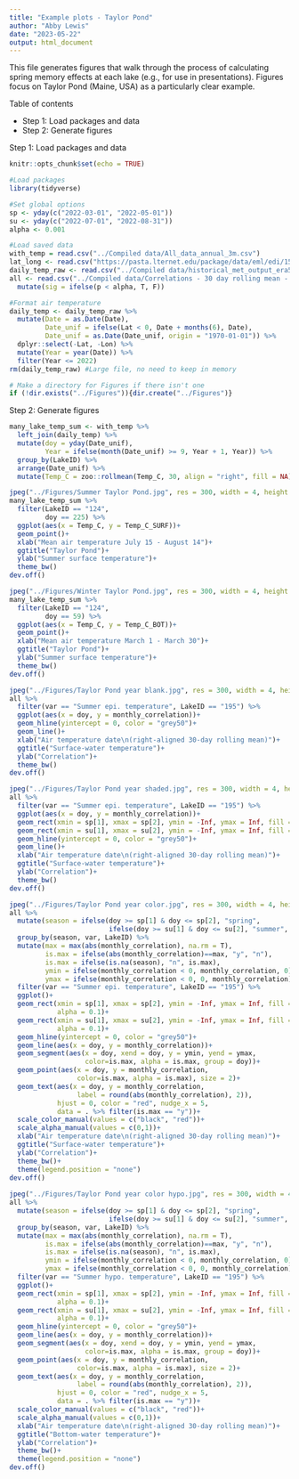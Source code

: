 ```yaml
---
title: "Example plots - Taylor Pond"
author: "Abby Lewis"
date: "2023-05-22"
output: html_document
---
```


This file generates figures that walk through the process of calculating spring memory effects at each lake (e.g., for use in presentations). Figures focus on Taylor Pond (Maine, USA) as a particularly clear example.

Table of contents

-   Step 1: Load packages and data
-   Step 2: Generate figures

Step 1: Load packages and data

```r
knitr::opts_chunk$set(echo = TRUE)

#Load packages
library(tidyverse)

#Set global options
sp <- yday(c("2022-03-01", "2022-05-01"))
su <- yday(c("2022-07-01", "2022-08-31"))
alpha <- 0.001

#Load saved data
with_temp = read.csv("../Compiled data/All_data_annual_3m.csv")
lat_long <- read.csv("https://pasta.lternet.edu/package/data/eml/edi/1530/1/fadd3eaa25b5fdd1fc4efba70e660579")
daily_temp_raw <- read.csv("../Compiled data/historical_met_output_era5_daily.csv")
all <- read.csv("../Compiled data/Correlations - 30 day rolling mean - surf bot.csv") %>%
  mutate(sig = ifelse(p < alpha, T, F))

#Format air temperature
daily_temp <- daily_temp_raw %>%
  mutate(Date = as.Date(Date),
         Date_unif = ifelse(Lat < 0, Date + months(6), Date),
         Date_unif = as.Date(Date_unif, origin = "1970-01-01")) %>%
  dplyr::select(-Lat, -Lon) %>%
  mutate(Year = year(Date)) %>%
  filter(Year <= 2022)
rm(daily_temp_raw) #Large file, no need to keep in memory

# Make a directory for Figures if there isn't one
if (!dir.exists("../Figures")){dir.create("../Figures")}
```

Step 2: Generate figures

```r
many_lake_temp_sum <- with_temp %>%
  left_join(daily_temp) %>%
  mutate(doy = yday(Date_unif),
         Year = ifelse(month(Date_unif) >= 9, Year + 1, Year)) %>%
  group_by(LakeID) %>%
  arrange(Date_unif) %>%
  mutate(Temp_C = zoo::rollmean(Temp_C, 30, align = "right", fill = NA))

jpeg("../Figures/Summer Taylor Pond.jpg", res = 300, width = 4, height = 4, units = "in")
many_lake_temp_sum %>%
  filter(LakeID == "124",
         doy == 225) %>%
  ggplot(aes(x = Temp_C, y = Temp_C_SURF))+
  geom_point()+
  xlab("Mean air temperature July 15 - August 14")+
  ggtitle("Taylor Pond")+
  ylab("Summer surface temperature")+
  theme_bw()
dev.off()

jpeg("../Figures/Winter Taylor Pond.jpg", res = 300, width = 4, height = 4, units = "in")
many_lake_temp_sum %>%
  filter(LakeID == "124",
         doy == 59) %>%
  ggplot(aes(x = Temp_C, y = Temp_C_BOT))+
  geom_point()+
  xlab("Mean air temperature March 1 - March 30")+
  ggtitle("Taylor Pond")+
  ylab("Summer surface temperature")+
  theme_bw()
dev.off()

jpeg("../Figures/Taylor Pond year blank.jpg", res = 300, width = 4, height = 3, units = "in")
all %>%
  filter(var == "Summer epi. temperature", LakeID == "195") %>%
  ggplot(aes(x = doy, y = monthly_correlation))+
  geom_hline(yintercept = 0, color = "grey50")+
  geom_line()+
  xlab("Air temperature date\n(right-aligned 30-day rolling mean)")+
  ggtitle("Surface-water temperature")+
  ylab("Correlation")+
  theme_bw()
dev.off()

jpeg("../Figures/Taylor Pond year shaded.jpg", res = 300, width = 4, height = 3, units = "in")
all %>%
  filter(var == "Summer epi. temperature", LakeID == "195") %>%
  ggplot(aes(x = doy, y = monthly_correlation))+
  geom_rect(xmin = sp[1], xmax = sp[2], ymin = -Inf, ymax = Inf, fill = "grey90", alpha = 0.1)+
  geom_rect(xmin = su[1], xmax = su[2], ymin = -Inf, ymax = Inf, fill = "grey90", alpha = 0.1)+
  geom_hline(yintercept = 0, color = "grey50")+
  geom_line()+
  xlab("Air temperature date\n(right-aligned 30-day rolling mean)")+
  ggtitle("Surface-water temperature")+
  ylab("Correlation")+
  theme_bw()
dev.off()

jpeg("../Figures/Taylor Pond year color.jpg", res = 300, width = 4, height = 3, units = "in")
all %>%
  mutate(season = ifelse(doy >= sp[1] & doy <= sp[2], "spring", 
                         ifelse(doy >= su[1] & doy <= su[2], "summer", NA))) %>%
  group_by(season, var, LakeID) %>%
  mutate(max = max(abs(monthly_correlation), na.rm = T),
         is.max = ifelse(abs(monthly_correlation)==max, "y", "n"),
         is.max = ifelse(is.na(season), "n", is.max),
         ymin = ifelse(monthly_correlation < 0, monthly_correlation, 0),
         ymax = ifelse(monthly_correlation < 0, 0, monthly_correlation)) %>%
  filter(var == "Summer epi. temperature", LakeID == "195") %>%
  ggplot()+
  geom_rect(xmin = sp[1], xmax = sp[2], ymin = -Inf, ymax = Inf, fill = "grey90",
            alpha = 0.1)+
  geom_rect(xmin = su[1], xmax = su[2], ymin = -Inf, ymax = Inf, fill = "grey90", 
            alpha = 0.1)+
  geom_hline(yintercept = 0, color = "grey50")+
  geom_line(aes(x = doy, y = monthly_correlation))+
  geom_segment(aes(x = doy, xend = doy, y = ymin, yend = ymax, 
                   color=is.max, alpha = is.max, group = doy))+
  geom_point(aes(x = doy, y = monthly_correlation, 
                 color=is.max, alpha = is.max), size = 2)+
  geom_text(aes(x = doy, y = monthly_correlation, 
                 label = round(abs(monthly_correlation), 2)),
            hjust = 0, color = "red", nudge_x = 5,
            data = . %>% filter(is.max == "y"))+
  scale_color_manual(values = c("black", "red"))+
  scale_alpha_manual(values = c(0,1))+
  xlab("Air temperature date\n(right-aligned 30-day rolling mean)")+
  ggtitle("Surface-water temperature")+
  ylab("Correlation")+
  theme_bw()+
  theme(legend.position = "none")
dev.off()
  
jpeg("../Figures/Taylor Pond year color hypo.jpg", res = 300, width = 4, height = 3, units = "in")
all %>%
  mutate(season = ifelse(doy >= sp[1] & doy <= sp[2], "spring", 
                         ifelse(doy >= su[1] & doy <= su[2], "summer", NA))) %>%
  group_by(season, var, LakeID) %>%
  mutate(max = max(abs(monthly_correlation), na.rm = T),
         is.max = ifelse(abs(monthly_correlation)==max, "y", "n"),
         is.max = ifelse(is.na(season), "n", is.max),
         ymin = ifelse(monthly_correlation < 0, monthly_correlation, 0),
         ymax = ifelse(monthly_correlation < 0, 0, monthly_correlation)) %>%
  filter(var == "Summer hypo. temperature", LakeID == "195") %>%
  ggplot()+
  geom_rect(xmin = sp[1], xmax = sp[2], ymin = -Inf, ymax = Inf, fill = "grey90",
            alpha = 0.1)+
  geom_rect(xmin = su[1], xmax = su[2], ymin = -Inf, ymax = Inf, fill = "grey90", 
            alpha = 0.1)+
  geom_hline(yintercept = 0, color = "grey50")+
  geom_line(aes(x = doy, y = monthly_correlation))+
  geom_segment(aes(x = doy, xend = doy, y = ymin, yend = ymax, 
                   color=is.max, alpha = is.max, group = doy))+
  geom_point(aes(x = doy, y = monthly_correlation, 
                 color=is.max, alpha = is.max), size = 2)+
  geom_text(aes(x = doy, y = monthly_correlation, 
                 label = round(abs(monthly_correlation), 2)),
            hjust = 0, color = "red", nudge_x = 5,
            data = . %>% filter(is.max == "y"))+
  scale_color_manual(values = c("black", "red"))+
  scale_alpha_manual(values = c(0,1))+
  xlab("Air temperature date\n(right-aligned 30-day rolling mean)")+
  ggtitle("Bottom-water temperature")+
  ylab("Correlation")+
  theme_bw()+
  theme(legend.position = "none")
dev.off()
```
